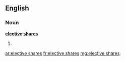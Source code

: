 ==English==
===Noun===
'''[[elective]] [[share]]s'''
# {{plural of|elective share}}

[[ar:elective shares]]
[[fr:elective shares]]
[[mg:elective shares]]